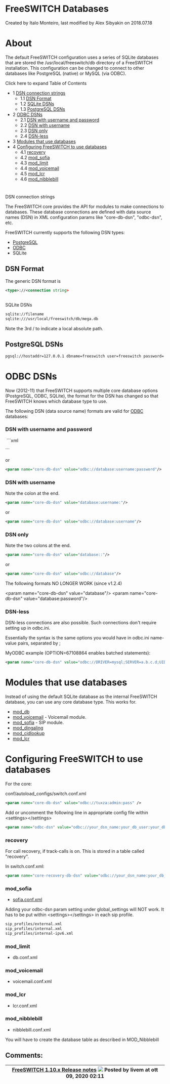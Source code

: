 
# FreeSWITCH Databases 

 Created by  Italo Monteiro, last modified by  Alex Sibyakin on 2018.07.18

# About

The default FreeSWITCH configuration uses a series of SQLite databases that are stored the /usr/local/freeswitch/db directory of a FreeSWITCH installation. This configuration can be changed to connect to other databases like PostgreSQL (native) or MySQL (via ODBC).

Click here to expand Table of Contents

* 1 [DSN connection strings](#-freeswitch--freeswitch-databases-)  
   * 1.1 [DSN Format](#dsn-format)  
   * 1.2 [SQLite DSNs](#dsn-less)  
   * 1.3 [PostgreSQL DSNs](#postgresql-dsns)
* 2 [ODBC DSNs](#odbc-dsns)  
   * 2.1 [DSN with username and password](#dsn-with-username-and-password)  
   * 2.2 [DSN with username](#dsn-with-username)  
   * 2.3 [DSN only](#dsn-only)  
   * 2.4 [DSN-less](#dsn-less)
* 3 [Modules that use databases](#modules-that-use-databases)
* 4 [Configuring FreeSWITCH to use databases](#configuring-freeswitch-to-use-databases)  
   * 4.1 [recovery](#recovery)  
   * 4.2 [mod\_sofia](#mod_sofia)  
   * 4.3 [mod\_limit](#mod_limit)  
   * 4.4 [mod\_voicemail](#mod_voicemail)  
   * 4.5 [mod\_lcr](#mod_lcr)  
   * 4.6 [mod\_nibblebill](#mod_nibblebill)

#   
DSN connection strings

The FreeSWITCH core provides the API for modules to make connections to databases. These database connections are defined with data source names (DSN) in XML configuration params like "core-db-dsn", "odbc-dsn", etc.

FreeSWITCH currently supports the following DSN types:

* [PostgreSQL](./PostgreSQL-in-the-core_6586757.mdx#dt)
* [ODBC](./ODBC-DSN/Using-ODBC-in-the-core_6586653.mdx)
* SQLite

## DSN Format

The generic DSN format is

```xml
<type>://<connection string>
```

##   
SQLite DSNs

```xml
sqlite://filename
sqlite:///usr/local/freeswitch/db/mega.db
```

  
Note the 3rd / to indicate a local absolute path.

## PostgreSQL DSNs

```xml
pgsql://hostaddr=127.0.0.1 dbname=freeswitch user=freeswitch password= options='-c client_min_messages=NOTICE' application_name='freeswitch'"
```

  
# ODBC DSNs

Now (2012-11) that FreeSWITCH supports multiple core database options (PostgreSQL, ODBC, SQLite), the format for the DSN has changed so that FreeSWITCH knows which database type to use.

The following DSN (data source name) formats are valid for [ODBC](./ODBC-DSN/index.mdx#about) databases:

### DSN with username and password

 ```xml
<param name="core-db-dsn" value="database:username:password"/>
```

or

```xml
<param name="core-db-dsn" value="odbc://database:username:password"/>
```

### DSN with username

Note the colon at the end.

```xml
<param name="core-db-dsn" value="database:username:"/>
```

or

```xml
<param name="core-db-dsn" value="odbc://database:username"/>
```

### DSN only

Note the two colons at the end.

```xml
<param name="core-db-dsn" value="database::"/>
```

or

```xml
<param name="core-db-dsn" value="odbc://database"/>
```

The following formats NO LONGER WORK (since v1.2.4)

&lt;param name="core-db-dsn" value="database"/>
&lt;param name="core-db-dsn" value="database:password"/> 

### DSN-less

DSN-less connections are also possible. Such connections don't require setting up in odbc.ini.

Essentially the syntax is the same options you would have in odbc.ini name-value pairs, separated by ;

MyODBC example (OPTION=67108864 enables batched statements):

```xml
<param name="core-db-dsn" value="odbc://DRIVER=mysql;SERVER=a.b.c.d;UID=username;PWD=secretpassword;DATABASE=freeswitch;OPTION=67108864">
```

# Modules that use databases

Instead of using the default SQLite database as the internal FreeSWITCH database, you can use any core database type. This works for.

* [mod\_db](../Modules/mod_db_6586567.mdx#api)
* [mod\_voicemail](../Modules/mod_voicemail_6587070.mdx#--) \- Voicemail module.
* [mod\_sofia](../Modules/mod_sofia_1048707.mdx#about) \- SIP module.
* [mod\_dingaling](../Modules/mod_dingaling_6587385.mdx#faq)
* [mod\_cidlookup](../Modules/mod_cidlookup_1966667.mdx#usage)
* [mod\_lcr](../Modules/mod_lcr_6587457.mdx#lrn)

# Configuring FreeSWITCH to use databases

For the core:

conf/autoload\_configs/switch.conf.xml

```xml
<param name="core-db-dsn" value="odbc://tuxza:admin:pass" />
```

Add or uncomment the following line in appropriate config file within &lt;settings>&lt;/settings>

```xml
<param name="odbc-dsn" value="odbc://your_dsn_name:your_db_user:your_db_password"/>
```

### recovery

For call recovery, if track-calls is on. This is stored in a table called "recovery".

In switch.conf.xml:

```xml
<param name="core-recovery-db-dsn" value="odbc://your_dsn_name:your_db_user:your_db_password"/>
```

### mod_sofia

* [sofia.conf.xml](../Configuration/Sofia-SIP-Stack/Sofia-Configuration-Files_7144453.mdx#--)

Adding your odbc-dsn param setting under global\_settings will NOT work. It has to be put within &lt;settings>&lt;/settings> in each sip profile.

```xml
sip_profiles/external.xml
sip_profiles/internal.xml
sip_profiles/internal-ipv6.xml
```

### mod_limit

* db.conf.xml

### mod_voicemail

* voicemail.conf.xml

### mod_lcr

* lcr.conf.xml

### mod_nibblebill

* nibblebill.conf.xml

You will have to create the database table as described in MOD\_Nibblebill

## Comments:

| [FreeSWITCH 1.10.x Release notes](../Release-Notes/FreeSWITCH-1.10.x-Release-notes_25460878.mdx#older-releases) ![](/images/icons/contenttypes/comment_16.png) Posted by livem at ott 09, 2020 02:11 |
| ---------------------------------------------------------------------------------------------------------------------------------------------------------------------- |


